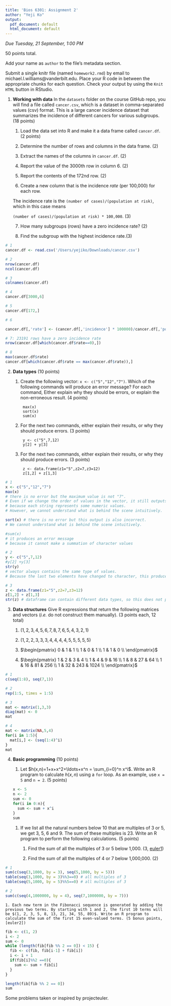 ```yaml
---
title: 'Bios 6301: Assignment 2'
author: "Yeji Ko"
output:
  pdf_document: default
  html_document: default
---
```


*Due Tuesday, 21 September, 1:00 PM*

50 points total.

Add your name as `author` to the file's metadata section.

Submit a single knitr file (named `homework2.rmd`) by email to michael.l.williams@vanderbilt.edu.
Place your R code in between the appropriate chunks for each question.
Check your output by using the `Knit HTML` button in RStudio.

1. **Working with data** In the `datasets` folder on the course GitHub repo, you will find a file called `cancer.csv`, which is a dataset in comma-separated values (csv) format. This is a large cancer incidence dataset that summarizes the incidence of different cancers for various subgroups. (18 points)

    1. Load the data set into R and make it a data frame called `cancer.df`. (2 points)
    
    2. Determine the number of rows and columns in the data frame. (2)
    
    3. Extract the names of the columns in `cancer.df`. (2)
    
    4. Report the value of the 3000th row in column 6. (2)
    
    5. Report the contents of the 172nd row. (2)
    
    6. Create a new column that is the incidence *rate* (per 100,000) for each row.
    
    The incidence rate is the `(number of cases)/(population at risk)`, which in this case means 
    
    `(number of cases)/(population at risk) * 100,000`. (3)
    
    7. How many subgroups (rows) have a zero incidence rate? (2)
    
    8. Find the subgroup with the highest incidence rate.(3)
    
```r
# 1
cancer.df <- read.csv('/Users/yejiko/Downloads/cancer.csv')

# 2
nrow(cancer.df)
ncol(cancer.df)

# 3
colnames(cancer.df)

# 4
cancer.df[3000,6]

# 5
cancer.df[172,]

# 6

cancer.df[,'rate'] <- (cancer.df[,'incidence'] * 100000)/cancer.df[,'population'] 

# 7: 23191 rows have a zero incidence rate
nrow(cancer.df[which(cancer.df$rate==0),])

# 8
max(cancer.df$rate)
cancer.df[which(cancer.df$rate == max(cancer.df$rate)),]

```


2. **Data types** (10 points)

    1. Create the following vector: `x <- c("5","12","7")`. Which of the following commands will produce an error message? For each command, Either explain why they should be errors, or explain the non-erroneous result. (4 points)

            max(x)
            sort(x)
            sum(x)

    2. For the next two commands, either explain their results, or why they should produce errors. (3 points)

            y <- c("5",7,12)
            y[2] + y[3]

    3. For the next two commands, either explain their results, or why they should produce errors. (3 points)

            z <- data.frame(z1="5",z2=7,z3=12)
            z[1,2] + z[1,3]

```r
# 1
x <- c("5","12","7")
max(x) 
# there is no error but the maximum value is not "7". 
# Even if we change the order of values in the vector, it still outputs "7" 
# because each string represents some numeric values. 
# However, we cannot understand what is behind the scene intuitively. 

sort(x) # there is no error but this output is also incorrect. 
# We cannot understand what is behind the scene intuitively.

#sum(x) 
# it produces an error message 
# because it cannot make a summation of character values

# 2
y <- c("5",7,12)
#y[2] +y[3] 
str(y) 
# vector always contains the same type of values. 
# Because the last two elements have changed to character, this produce errors.

# 3
z <- data.frame(z1="5",z2=7,z3=12)
z[1,2] + z[1,3]
str(z) # dataframe can contain different data types, so this does not produce errors. 

```

3. **Data structures** Give R expressions that return the following matrices and vectors (*i.e.* do not construct them manually). (3 points each, 12 total)

    1. $(1,2,3,4,5,6,7,8,7,6,5,4,3,2,1)$
    
    2. $(1,2,2,3,3,3,4,4,4,4,5,5,5,5,5)$

    3. $\begin{pmatrix}
      0 & 1 & 1  \\
      1 & 0 & 1  \\
      1 & 1 & 0  \\
    \end{pmatrix}$

    4. $\begin{pmatrix}
      1 & 2 & 3 & 4 \\
      1 & 4 & 9 & 16 \\
      1 & 8 & 27 & 64  \\
      1 & 16 & 81 & 256 \\
      1 & 32 & 243 & 1024  \\
    \end{pmatrix}$

```r
# 1
c(seq(1:8), seq(7,1))

# 2
rep(1:5, times = 1:5)

# 3
mat <- matrix(1,3,3)
diag(mat) <- 0
mat

# 4
mat <- matrix(NA,5,4)
for(i in 1:5){
  mat[i,] <- (seq(1:4)^i)
}
mat
```

4. **Basic programming** (10 points)

    1. Let $h(x,n)=1+x+x^2+\ldots+x^n = \sum_{i=0}^n x^i$. Write an R program to calculate $h(x,n)$ using a `for` loop. As an example, use `x = 5` and `n = 2`. (5 points)
```r
x <- 5
n <- 2
sum <- 0
for(i in 0:n){
  sum <- sum + x^i
}
sum
```

    1. If we list all the natural numbers below 10 that are multiples of 3 or 5, we get 3, 5, 6 and 9. The sum of these multiples is 23. Write an R program to perform the following calculations. (5 points)

        1. Find the sum of all the multiples of 3 or 5 below 1,000. (3, [euler1])

        2. Find the sum of all the multiples of 4 or 7 below 1,000,000. (2)
        
```r
# 1
sum(c(seq(3,1000, by = 3), seq(5,1000, by = 5)))
table(seq(3,1000, by = 3)%%3==0) # all multiples of 3
table(seq(5,1000, by = 5)%%5==0) # all multiples of 3

# 2
sum(c(seq(4,1000000, by = 4), seq(7,1000000, by = 7)))
```

    1. Each new term in the Fibonacci sequence is generated by adding the previous two terms. By starting with 1 and 2, the first 10 terms will be $(1, 2, 3, 5, 8, 13, 21, 34, 55, 89)$. Write an R program to calculate the sum of the first 15 even-valued terms. (5 bonus points, [euler2])

```r
fib <- c(1, 2)
i <- 2
sum <- 0
while (length(fib[fib %% 2 == 0]) < 15) {
  fib <- c(fib, fib[i-1] + fib[i])
  i <- i + 1
  if(fib[i]%%2 ==0){
    sum <- sum + fib[i]
  }
}

length(fib[fib %% 2 == 0])
sum
```
Some problems taken or inspired by projecteuler.

[euler1]: https://projecteuler.net/problem=1
[euler2]: https://projecteuler.net/problem=2
